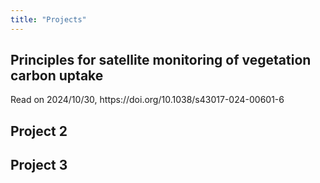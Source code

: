 ```yaml
---
title: "Projects"
---
```


## Principles for satellite monitoring of vegetation carbon uptake 
Read on 2024/10/30, https://doi.org/10.1038/s43017-024-00601-6


## Project 2

## Project 3
